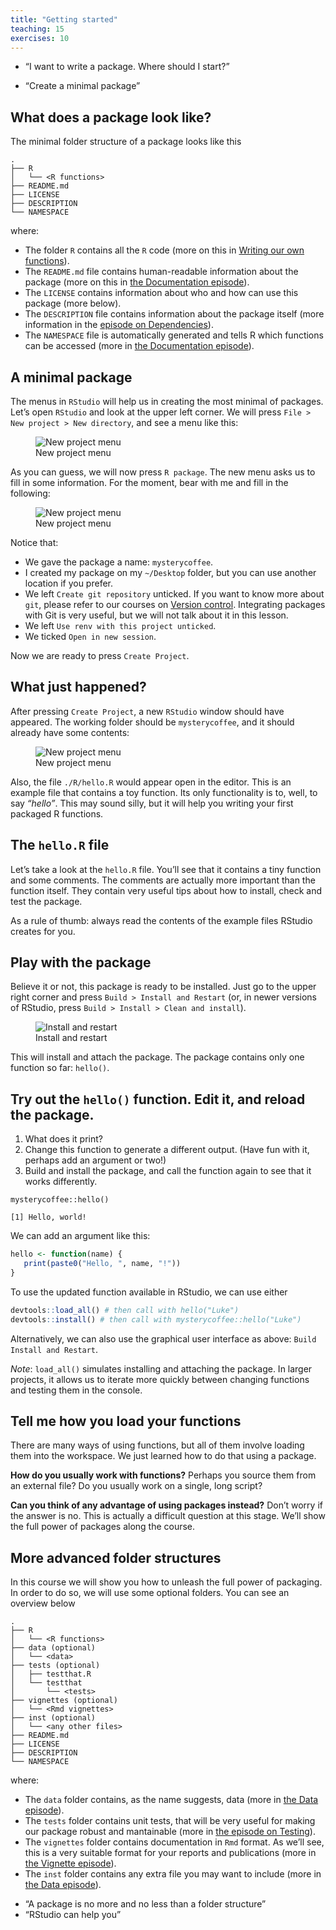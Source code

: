 ```yaml
---
title: "Getting started"
teaching: 15
exercises: 10
---
```


::: questions
- "I want to write a package. Where should I start?"
:::

::: objectives
- "Create a minimal package"
:::



## What does a package look like?

The minimal folder structure of a package looks like this

```
.
├── R
│   └── <R functions>
├── README.md
├── LICENSE
├── DESCRIPTION
└── NAMESPACE
```

where:

- The folder `R` contains all the `R` code (more on this in [Writing our own functions](functions.Rmd)).
- The `README.md` file contains human-readable information about the package (more on this in [the Documentation episode](documentation.Rmd)).
- The `LICENSE` contains information about who and how can use this package (more below).
- The `DESCRIPTION` file contains information about the package itself (more information in the [episode on Dependencies](dependencies.Rmd)).
- The `NAMESPACE` file is automatically generated and tells R which functions can be accessed (more in [the Documentation episode](documentation.Rmd)).

## A minimal package

The menus in `RStudio` will help us in creating the most minimal of packages.
Let's open `RStudio` and look at the upper left corner.
We will press `File > New project > New directory`, and see a menu like this:

![New project menu](fig/new-project.png)

As you can guess, we will now press `R package`.
The new menu asks us to fill in some information.
For the moment, bear with me and fill in the following:

![New project menu](fig/create-package.png)

Notice that:

- We gave the package a name: `mysterycoffee`.
- I created my package on my `~/Desktop` folder, but you can use another location if you prefer.
- We left `Create git repository` unticked. If you want to know more about `git`, please refer to our courses on [Version control](https://swcarpentry.github.io/git-novice/). Integrating packages with Git is very useful, but we will not talk about it in this lesson. 
- We left `Use renv with this project unticked`.
- We ticked `Open in new session`.

Now we are ready to press `Create Project`.

::: callout
## What just happened?
After pressing `Create Project`, a new `RStudio` window should have appeared.
The working folder should be `mysterycoffee`, and it should already have some contents:

![New project menu](fig/contents.png)

Also, the file `./R/hello.R` would appear open in the editor.
This is an example file that contains a toy function.
Its only functionality is to, well, to say _"hello"_.
This may sound silly, but it will help you writing your first packaged R functions.
:::

::: callout
## The `hello.R` file
Let's take a look at the `hello.R` file.
You'll see that it contains a tiny function and some comments.
The comments are actually more important than the function itself.
They contain very useful tips about how to install, check and test the package.

As a rule of thumb: always read the contents of the example files RStudio creates for you.
:::

## Play with the package

Believe it or not, this package is ready to be installed.
Just go to the upper right corner and press `Build > Install and Restart` (or, in newer versions of RStudio, press `Build > Install > Clean and install`).

![Install and restart](fig/install-and-restart.gif)

This will install and attach the package. The package contains only one function so far: `hello()`. 

::: challenge
## Try out the `hello()` function. Edit it, and reload the package.
1. What does it print? 
2. Change this function to generate a different output. (Have fun with it, perhaps add an argument or two!)
3. Build and install the package, and call the function again to see that it works differently.

:::: solution
```verbatim
mysterycoffee::hello() 
```

```output
[1] Hello, world!
```

We can add an argument like this:
```r
hello <- function(name) {
   print(paste0("Hello, ", name, "!"))
}
```

To use the updated function available in RStudio, we can use either 
```r
devtools::load_all() # then call with hello("Luke")
devtools::install() # then call with mysterycoffee::hello("Luke")
```

Alternatively, we can also use the graphical user interface as above: `Build Install and Restart`.

*Note*: `load_all()` simulates installing and attaching the package. In larger projects, it allows us to iterate more quickly between changing functions and testing them in the console. 
::::
:::

::: discussion
## Tell me how you load your functions
There are many ways of using functions, but all of them involve loading them into the workspace.
We just learned how to do that using a package.

**How do you usually work with functions?**
Perhaps you source them from an external file?
Do you usually work on a single, long script?

**Can you think of any advantage of using packages instead?**
Don't worry if the answer is no.
This is actually a difficult question at this stage.
We'll show the full power of packages along the course.
:::

## More advanced folder structures
In this course we will show you how to unleash the full power of packaging.
In order to do so, we will use some optional folders.
You can see an overview below

```
.
├── R
│   └── <R functions>
├── data (optional)
│   └── <data>
├── tests (optional)
│   ├── testthat.R
│   └── testthat
│       └── <tests>
├── vignettes (optional)
│   └── <Rmd vignettes>
├── inst (optional)
│   └── <any other files>
├── README.md
├── LICENSE
├── DESCRIPTION
└── NAMESPACE
```

where:

- The `data` folder contains, as the name suggests, data (more in [the Data episode](data.Rmd)).
- The `tests` folder contains unit tests, that will be very useful for making our package robust and mantainable (more in [the episode on Testing](testing.Rmd)).
- The `vignettes` folder contains documentation in `Rmd` format. As we'll see, this is a very suitable format for your reports and publications (more in [the Vignette episode](vignettes.Rmd)).
- The `inst` folder contains any extra file you may want to include (more in [the Data episode](data.Rmd)).

::: keypoints
- "A package is no more and no less than a folder structure"
- "RStudio can help you"
:::
